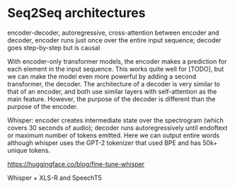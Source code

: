 # Seq2Seq architectures

encoder-decoder, autoregressive, cross-attention between encoder and decoder, encoder runs just once over the entire input sequence; decoder goes step-by-step but is causal

With encoder-only transformer models, the encoder makes a prediction for each element in the input sequence. This works quite well for [TODO], but we can make the model even more powerful by adding a second transformer, the decoder. The architecture of a decoder is very similar to that of an encoder, and both use similar layers with self-attention as the main feature. However, the purpose of the decoder is different than the purpose of the encoder.


Whisper: encoder creates intermediate state over the spectrogram (which covers 30 seconds of audio); decoder runs autoregressively until endoftext or maximum number of tokens emitted. Here we can output entire words although whisper uses the GPT-2 tokenizer that used BPE and has 50k+ unique tokens.


https://huggingface.co/blog/fine-tune-whisper

Whisper + XLS-R and SpeechT5
